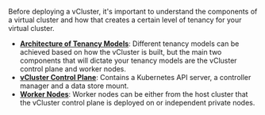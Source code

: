 Before deploying a vCluster, it's important to understand the components of a virtual cluster and how that creates 
a certain level of tenancy for your virtual cluster. 

- [**Architecture of Tenancy Models**](../../introduction/architecture.mdx): Different tenancy models can be achieved based on how the vCluster is built, but the main two
components that will dictate your tenancy models are the vCluster control plane and worker nodes.
- [**vCluster Control Plane**](../../introduction/architecture.mdx#virtual-control-plane): Contains a Kubernetes API server, a controller manager and a data store mount. 
- [**Worker Nodes**](../../configure/tenancy-model.mdx): Worker nodes can be either from the host cluster that the vCluster control plane is deployed on or independent private nodes.


